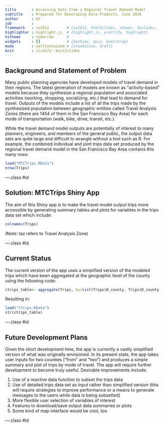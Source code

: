 ```yaml
---
title       : Accessing Data from a Regional Travel Demand Model
subtitle    : Prepared for Developing Data Products, June 2016
author      : EV
job         : 
framework   : io2012        # {io2012, html5slides, shower, dzslides, ...}
highlighter : highlight.js  # {highlight.js, prettify, highlight}
hitheme     : tomorrow      # 
widgets     : []            # {mathjax, quiz, bootstrap}
mode        : selfcontained # {standalone, draft}
knit        : slidify::knit2slides
---
```


## Background and Statement of Problem

Many public planning agencies have developed models of travel demand in their regions. The latest generation of models are known as "activity-based" models because they synthesize a regional population and associated activities (working, shopping, socializing, etc.) that lead to demand for travel.  Outputs of the models include a list of all the trips made by the synthesized population between geographic entities called Travel Analysis Zones (there are 1454 of them in the San Francisco Bay Area) for each mode of transportation (walk, bike, drive, transit, etc.).

While the travel demand model outputs are potentially of interest to many planners, engineers, and members of the general public, the output data sets are quite large and difficult to wrangle without a tool such as R.  For example, the combined individual and joint trips data set produced by the regional travel demand model in the San Francisco Bay Area contains this many rows:
```r
load("MTCTrips.RData")
nrow(Trips)
```

---.class #id 

## Solution:  MTCTrips Shiny App

The aim of this Shiny app is to make the travel model output trips more accessible by generating summary tables and plots for variables in the trips data set which include:

```r
colnames(Trips)
```
(Note:  taz refers to Travel Analysis Zone)

---.class #id 

## Current Status

The current version of the app uses a simplified version of the modeled trips which have been aggregated at the geographic level of the county using the following code:

```r
ctrips_table<- aggregate(Trips, by=list(Trips$O_county, Trips$D_county, Trips$trip_mode), FUN=sum)
```
Resulting in:
```r
load("CTrips.RData")
str(ctrips_table)
```

---.class #id 

## Future Development Plans

Given the short development time, the app is currently a vastly simplified version of what was originally envisioned.  In its present state, the app takes user inputs for two counties ("from" and "two") and produces a simple summary and plot of trips by mode of travel.  The app will require further development to become truly useful.  Desirable improvements include:

1.  Use of a reactive data function to subset the trips data 
2. Use of detailed trips data set as input rather than simplified version (this will require strategies to improve performance or a means to generate messages to the users while data is being subsetted)
3. More flexible user selection of variables of interest
4. Features to download/save output data summaries or plots
5. Some kind of map interface would be cool, too

---.class #id
